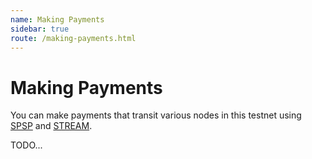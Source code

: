 ```yaml
---
name: Making Payments
sidebar: true
route: /making-payments.html
---
```


# Making Payments
You can make payments that transit various nodes in this testnet using
[SPSP](https://github.com/interledger/rfcs/blob/master/0009-simple-payment-setup-protocol/0009-simple-payment-setup-protocol.md)
and
[STREAM](https://github.com/interledger/rfcs/blob/master/0029-stream/0029-stream.md).

TODO...
